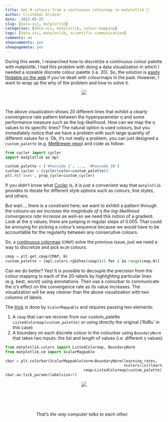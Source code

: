 ```yaml
---
title: Get N colours from a continuous colourmap in matplotlib 🎨
author: Cristóbal Alcázar
date: '2022-05-25'
slug: [data-viz, matplotlib]
categories: [data-viz, matplotlib, colour-mapping]
tags: [data-viz, matplotlib, scientific-communication]
comments: no
showcomments: yes
showpagemeta: yes
---
```


During this week, I researched how to discretize a continuous colour palette with matplotlib. I had this problem with doing a data visualization in which I needed a sizeable discrete colour palette (i.e. 20). So, the solution is <a href="https://stackoverflow.com/a/14779462/5843243" target="_blank">easily findable on the web</a> if you've dealt with colourmaps in the past. However, I want to wrap up the why of the problem and how to solve it.


<center>
<img src="/img/n-colors-from-cmap-matplotlib-post/lr_convergence.png">
</center>

<br>

The above visualization shows 20 different lines that exhibit a clearly
convergence rate pattern between the hyperparameter $\eta$ and some 
performance measure such as the log-likelihood.
How can we map the $\eta$ values to its specific lines? The natural option
is used colours, but you immediately notice that we have a problem with such large quantity
of different values for $\eta$. Ok, it's not really a problem, you can just
designed a `custom_palette` (e.g. [MetBrewer repo](https://github.com/BlakeRMills/MetBrewer))
and code as follow:

```python
from cycler import cycler
import matplotlib as mpl

custom_palette = ['#hexcode_1', ..., '#hexcode_20']
custom_cycler = (cycler(color=custom_palette))
plt.rc('axes', prop_cycle=custom_cycler)
```

If you didn't know what [Cycler](https://matplotlib.org/cycler/) is, it is just a
convenient way that `matplotlib` provides to iterate for different style options
such as colours, line styles, and others.

But wait…, there is a constraint here; we want to exhibit a pattern through
the colours--_as we increase the magnitude of $\eta$ the log-likelihood
convergence rate increase as well_--so we need this notion of a gradient. Look
at the $\eta$ values; there are jumping in regular steps of 0.005. That
could be annoying for picking a colour's sequence because we would have to
be accountable for the regularity between any consecutive colours.

So, a [continuous colormap](https://matplotlib.org/3.5.0/tutorials/colors/colormaps.html) (`CMAP`) solve the previous issue, just we need a way
to discretize and pick `N=20` colours.

```python
cmap = plt.get_cmap(CMAP, N)
custom_palette = [mpl.colors.rgb2hex(cmap(i)) for i in range(cmap.N)]
```

Can we do better? Yes! It is possible to decouple the precision from the colour mapping
to each of the 20-labels by highlighting particular lines (e.g. best, worst)
using annotations. Then use a colourbar to communicate the $\eta$'s effect on the
convergence rate as its value increases. The visualization will be way cleaner
than the above visualization with two columns of labels.

The <a href="https://stackoverflow.com/a/70192912/5843243" target="_blank">trick</a> 
is done by `ScalerMappable` and requires passing two elements:

1. A `cmap` that can we recover from our custom_palette `ListedColormap(custom_palette)`
or using directly the original ('RdBu' in this case)
1. A boundary on each discrete colour in the colourbar using `BoundaryNorm` that
takes two inputs: the list and length of values (i.e. different $\eta$ values)

```python
from matplotlib.colors import ListedColormap, BoundaryNorm
from matplotlib.cm import ScalarMappable

cbar = plt.colorbar(ScalarMappable(norm=BoundaryNorm(learning_rates, 
                                                     ncolors=len(learning_rates)), 
                                   cmap=ListedColormap(custom_palette)));
cbar.ax.tick_params(labelsize=7) 
```

<center>
<img src="/img/n-colors-from-cmap-matplotlib-post/lr_convergence2.png">
</center>

<br>
<br>
<br>

&nbsp;&nbsp;&nbsp;&nbsp;&nbsp;&nbsp;&nbsp;&nbsp; &nbsp;&nbsp;&nbsp;&nbsp;&nbsp;&nbsp;&nbsp;&nbsp;&nbsp;&nbsp;&nbsp;&nbsp;&nbsp;&nbsp;&nbsp;&nbsp;_That's the way computer talks to each other._


